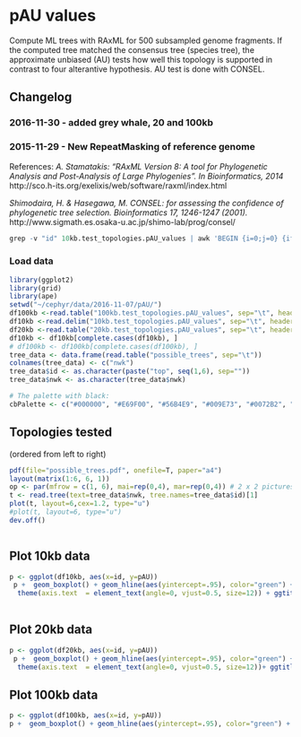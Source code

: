 pAU values
========================================================
Compute ML trees with RAxML for 500 subsampled genome fragments. If the computed tree matched the consensus tree (species tree), the approximate unbiased (AU) tests how well this topology is supported in contrast to four alterantive hypothesis. AU test is done with CONSEL.

## Changelog
### 2016-11-30 - added grey whale, 20 and 100kb

### 2015-11-29 - New RepeatMasking of reference genome

References:
 *A. Stamatakis: "RAxML Version 8: A tool for Phylogenetic Analysis and Post-Analysis of Large Phylogenies". In Bioinformatics, 2014*
http://sco.h-its.org/exelixis/web/software/raxml/index.html

*Shimodaira, H. & Hasegawa, M. CONSEL: for assessing the confidence of phylogenetic tree selection. Bioinformatics 17, 1246-1247 (2001).*
http://www.sigmath.es.osaka-u.ac.jp/shimo-lab/prog/consel/

```r

grep -v "id" 10kb.test_topologies.pAU_values | awk 'BEGIN {i=0;j=0} {if(i % 6 == 0){j+=1; i==0}; print $1,$2,"fragment"j; i +=1}' > 10kb.test_topologies.2.pAU_values
```


### Load data 

```r

library(ggplot2)
library(grid)
library(ape)
setwd("~/cephyr/data/2016-11-07/pAU/")
df100kb <-read.table("100kb.test_topologies.pAU_values", sep="\t", header=TRUE )
df10kb <-read.delim("10kb.test_topologies.pAU_values", sep="\t", header=TRUE)
df20kb <-read.table("20kb.test_topologies.pAU_values", sep="\t", header=TRUE)
df10kb <- df10kb[complete.cases(df10kb), ]
# df100kb <- df100kb[complete.cases(df100kb), ]
tree_data <- data.frame(read.table("possible_trees", sep="\t"))
colnames(tree_data) <- c("nwk")
tree_data$id <- as.character(paste("top", seq(1,6), sep=""))
tree_data$nwk <- as.character(tree_data$nwk)

# The palette with black:
cbPalette <- c("#000000", "#E69F00", "#56B4E9", "#009E73", "#0072B2", "#D55E00", "#CC79A7",  "#F0E442")
```

## Topologies tested
(ordered from left to right)


```r
pdf(file="possible_trees.pdf", onefile=T, paper="a4")
layout(matrix(1:6, 6, 1))
op <- par(mfrow = c(1, 6), mai=rep(0,4), mar=rep(0,4)) # 2 x 2 pictures on one plot
t <- read.tree(text=tree_data$nwk, tree.names=tree_data$id)[1]
plot(t, layout=6,cex=1.2, type="u")
#plot(t, layout=6, type="u")
dev.off()



```


## Plot 10kb data

```r
p <- ggplot(df10kb, aes(x=id, y=pAU))
 p +  geom_boxplot() + geom_hline(aes(yintercept=.95), color="green") + geom_hline(aes(yintercept=.05), color="red") +  stat_summary(fun.y=mean, colour="darkred", geom="point",              shape=18, size=3,show_guide = FALSE) + ylab("AU values") + xlab("Topology") + theme_classic() + 
  theme(axis.text  = element_text(angle=0, vjust=0.5, size=12)) + ggtitle(paste("10kb GF, n=", nrow(df10kb)/6))
  
```

## Plot 20kb data

```r
p <- ggplot(df20kb, aes(x=id, y=pAU))
 p +  geom_boxplot() + geom_hline(aes(yintercept=.95), color="green") + geom_hline(aes(yintercept=.05), color="red") +  stat_summary(fun.y=mean, colour="darkred", geom="point",              shape=18, size=3,show_guide = FALSE) + ylab("AU values") + xlab("Topology") + theme_classic() + 
  theme(axis.text  = element_text(angle=0, vjust=0.5, size=12))+ ggtitle(paste("20kb GF, n=", nrow(df20kb)/6))
```

## Plot 100kb data

```r
p <- ggplot(df100kb, aes(x=id, y=pAU))
p +  geom_boxplot() + geom_hline(aes(yintercept=.95), color="green") + geom_hline(aes(yintercept=.05), color="red")+  stat_summary(fun.y=mean, colour="darkred", geom="point",              shape=18, size=3,show_guide = FALSE) + ylab("AU values") + xlab("Topology") + theme_classic() +  theme(axis.text  = element_text(angle=0, vjust=0.5, size=12)) + ggtitle(paste("100kb GF, n=", nrow(df100kb)/6))
```


